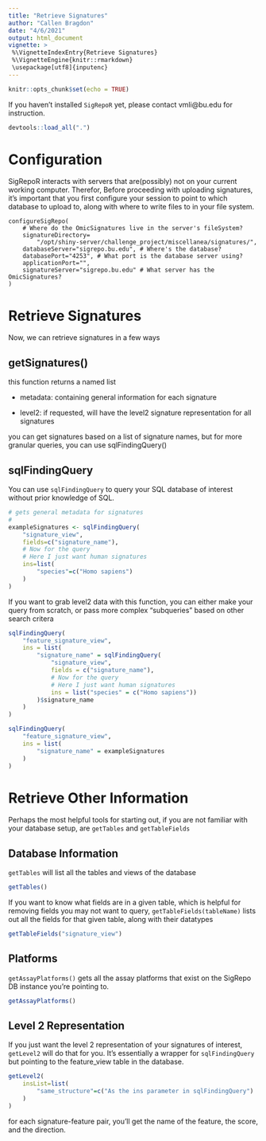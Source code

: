 ```yaml
---
title: "Retrieve Signatures"
author: "Callen Bragdon"
date: "4/6/2021"
output: html_document
vignette: >
 %\VignetteIndexEntry{Retrieve Signatures}
 %\VignetteEngine{knitr::rmarkdown}
 \usepackage[utf8]{inputenc}
---
```


```r
knitr::opts_chunk$set(echo = TRUE)
```
If you haven't installed `SigRepoR` yet, please contact vmli@bu.edu for instruction.
```r
devtools::load_all(".")
```

# Configuration

SigRepoR interacts with servers that are(possibly) not on your current working computer. Therefor, Before proceeding with uploading signatures, it's important that you first configure your session to point to which database to upload to,
along with where to write files to in your file system.

```
configureSigRepo(
	# Where do the OmicSignatures live in the server's fileSystem?
	signatureDirectory=
		"/opt/shiny-server/challenge_project/miscellanea/signatures/",
	databaseServer="sigrepo.bu.edu", # Where's the database?
	databasePort="4253", # What port is the database server using?
	applicationPort="",
	signatureServer="sigrepo.bu.edu" # What server has the OmicSignatures?
)
```

# Retrieve Signatures

Now, we can retrieve signatures in a few ways

## getSignatures()

this function returns a named list

- metadata: containing general information for
each signature

- level2: if requested, will have the level2 signature representation for all signatures

you can get signatures based on a list of signature names, but for more granular queries, you can use sqlFindingQuery()


## sqlFindingQuery

You can use `sqlFindingQuery` to query your SQL database of interest without prior knowledge of SQL.

```r
# gets general metadata for signatures
# 
exampleSignatures <- sqlFindingQuery(
	"signature_view",
	fields=c("signature_name"),
	# Now for the query
	# Here I just want human signatures
	ins=list(
		"species"=c("Homo sapiens")
	)
)

```


If you want to grab level2 data with this function, you can either make your query from scratch, or pass more complex "subqueries" based on other search critera

```r
sqlFindingQuery(
	"feature_signature_view",
	ins = list(
		"signature_name" = sqlFindingQuery(
			"signature_view",
			fields = c("signature_name"),
			# Now for the query
			# Here I just want human signatures
			ins = list("species" = c("Homo sapiens"))
		)$signature_name
	)
)
```

```r
sqlFindingQuery(
	"feature_signature_view",
	ins = list(
		"signature_name" = exampleSignatures
	)
)
```


# Retrieve Other Information

Perhaps the most helpful tools for starting out, if you are not familiar with
your database setup, are `getTables` and `getTableFields`

## Database Information

`getTables` will list all the tables and views of the database

```r
getTables()
```

If you want to know what fields are in a given table, which is helpful for removing
fields you may not want to query, `getTableFields(tableName)` lists out
all the fields for that given table, along with their datatypes

```r
getTableFields("signature_view")
```


## Platforms

`getAssayPlatforms()` gets all the assay platforms that exist on the SigRepo
DB instance you're pointing to.

```r
getAssayPlatforms()
```


## Level 2 Representation

If you just want the level 2 representation of your signatures of interest,
`getLevel2` will do that for you. It's essentially a wrapper for `sqlFindingQuery`
but pointing to the feature_view table in the database.

```r
getLevel2(
	insList=list(
		"same_structure"=c("As the ins parameter in sqlFindingQuery")
	)
)
```

for each signature-feature pair, you'll get the name of the feature, the score,
and the direction.